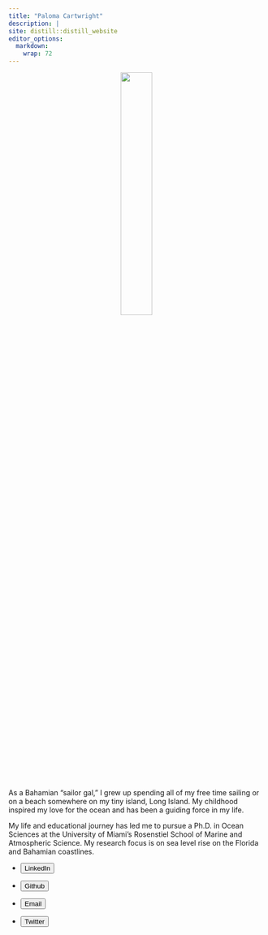 ```yaml
---
title: "Paloma Cartwright"
description: | 
site: distill::distill_website
editor_options: 
  markdown: 
    wrap: 72
---
```



<center>
![](face.jpeg){width="35%"}
</center>  

<br>
  
<p class="intro">
As a Bahamian "sailor gal," I grew up spending all of my free time sailing or on a beach somewhere on my tiny island, Long Island. My childhood inspired my love for the ocean and has been a guiding force in my life.
</p>

<p class="intro">
My life and educational journey has led me to pursue a Ph.D. in Ocean Sciences at the University of Miami's Rosenstiel School of Marine and Atmospheric Science. My research focus is on sea level rise on the Florida and Bahamian coastlines. 
</p>

<ul class="link_buttons">

<li>

<a href="https://www.linkedin.com/in/paloma-cartwright-257b85171/">
<button class="button"> LinkedIn </button> </a>

</li>

<li>

<a href="https://github.com/palomacartwright">
<button class="button">Github </button> </a>

</li>

<li>

<a href="mailto:palomacartwright@miami.edu"> <button class="button">Email
</button> </a>

</li>

<li>

<a href="https://twitter.com/palomacart"> <button class="button">Twitter
</button> </a>

</li>

</ul>
